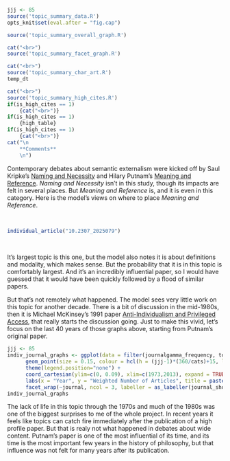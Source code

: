 ```r
jjj <- 85
source('topic_summary_data.R')
opts_knit$set(eval.after = "fig.cap")
```

```r
source('topic_summary_overall_graph.R')
```

```r
cat("<br>")
source('topic_summary_facet_graph.R')
```

```r
cat("<br>")
source('topic_summary_char_art.R')
temp_dt
```

```r
cat("<br>")
source('topic_summary_high_cites.R')
if(is_high_cites == 1)
	{cat("<br>")}
if(is_high_cites == 1)
	{high_table}
if(is_high_cites == 1)
	{cat("<br>")}
cat("\n
	**Comments**
	\n")
```

Contemporary debates about semantic externalism were kicked off by Saul Kripke's [Naming and Necessity](https://philpapers.org/rec/KRINAN) and Hilary Putnam's [Meaning and Reference](https://philpapers.org/rec/PUTMAR-2). _Naming and Necessity_ isn't in this study, though its impacts are felt in several places. But _Meaning and Reference_ is, and it is even in this category. Here is the model's views on where to place _Meaning and Reference_.

<br>
```r
individual_article("10.2307_2025079")
```
<br>

It's largest topic is this one, but the model also notes it is about definitions and modality, which makes sense. But the probability that it is in this topic is comfortably largest. And it's an incredibly influential paper, so I would have guessed that it would have been quickly followed by a flood of similar papers.

But that's not remotely what happened. The model sees very little work on this topic for another decade. There is a bit of discussion in the mid-1980s, then it is Michael McKinsey's 1991 paper [Anti-Individualism and Privileged Access](https://philpapers.org/rec/MCKAAPhttps://philpapers.org/rec/MCKAAP), that really starts the discussion going. Just to make this vivid, let's focus on the last 40 years of those graphs above, starting from Putnam's original paper.

```r
jjj <- 85
indiv_journal_graphs <- ggplot(data = filter(journalgamma_frequency, topic == jjj) %>% drop_na(), aes(x = year, y = gamfre))  +
      geom_point(size = 0.15, colour = hcl(h = (jjj-1)*(360/cats)+15, l = 65, c = 100)) +
      theme(legend.position="none") +
      coord_cartesian(ylim=c(0, 0.09), xlim=c(1973,2013), expand = TRUE) +
      labs(x = "Year", y = "Weighted Number of Articles", title = paste0("Articles from topic ",jjj," in each Journal")) +
      facet_wrap(~journal, ncol = 3, labeller = as_labeller(journal_short_names))
indiv_journal_graphs
```

The lack of life in this topic through the 1970s and much of the 1980s was one of the biggest surprises to me of the whole project. In recent years it feels like topics can catch fire immediately after the publication of a high profile paper. But that is realy not what happened in debates about wide content. Putnam's paper is one of the most influential of its time, and its time is the most important few years in the history of philosophy, but that influence was not felt for many years after its publication.
